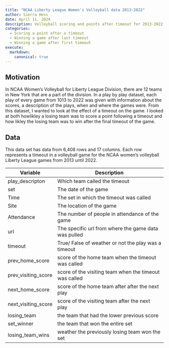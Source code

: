 ```yaml
---
title: "NCAA Liberty League Women's Volleyball data 2013-2022"
author: Sierra Hess
date: April 11, 2024
description: Volleyball scoring and points after timeout for 2013-2022 Volleyball data
categories: 
  - Scoring a point after a timeout 
  - Winning a game after last timeout
  - Winning a game after first timeout
execute: 
  markdown: 
    canonical: true
---
```


## Motivation 
In NCAA Women's Volleyball for Liberty League Division, there are 12 teams in New York that are a part of the division. In a play by play dataset, each play of every game from 1013 to 2022 was given with information about the scores,  a description of the plays, when and where the games were. From this dataset, I wanted to look at the effect of a timeout on the game. I looked at both howlikley a losing team was to score a point following a timeout and how likley the losing team was to win after the final timeout of the game. 


## Data
This data set has data from 6,408 rows and 17 columns. Each row represents a timeout in a volleyball game for the NCAA women's volleyball Liberty League games from 2013 until 2022.

|Variable               | Description                                          |
|-----------------------|------------------------------------------------------|
|play_descripton        |Which team called the timeout                         | 
|set                    |The date of the game                                  |
|Time                   |The set in which the timeout was called               | 
|Site                   |The location of the game                              |
|Attendance             |The number of people in attendance of the game        |
|url                    |The specific url from where the game data was pulled  |
|timeout                |True/ False of weather or not the play was a timeout  |
|prev_home_score        |score of the home team when the timeout was called    |
|prev_visiting_score    |score of the visiting team when the timeout was called|
|next_home_score        |score of the home team after after the next play      |
|next_visiting_score    |score of the visiting team after the next play        |
|losing_team            |the team that had the lower previous score            |
|set_winner             |the team that won the entire set                      |
|losing_team_wins       |weather the previously losing team won the set        |









